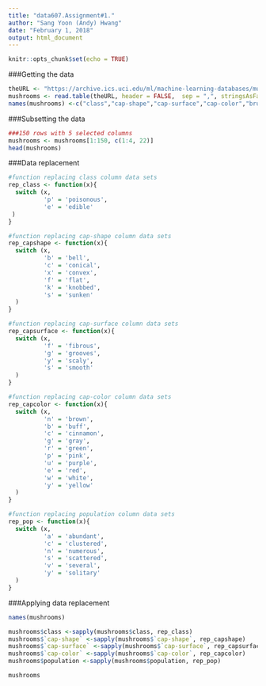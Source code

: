 ---
title: "data607.Assignment#1."
author: "Sang Yoon (Andy) Hwang"
date: "February 1, 2018"
output: html_document
---

```{r setup, include=FALSE}
knitr::opts_chunk$set(echo = TRUE)
```

###Getting the data

```{r get_data}

theURL <- "https://archive.ics.uci.edu/ml/machine-learning-databases/mushroom/agaricus-lepiota.data"
mushrooms <- read.table(theURL, header = FALSE,  sep = ",", stringsAsFactors = FALSE)
names(mushrooms) <-c("class","cap-shape","cap-surface","cap-color","bruises","odor","gill-attachment","gill-spacing","gill-size","gill-color","stalk-shape","stalk-root","stalk-surface-above-ring","stalk-surface-below-ring","stalk-color-above-ring","stalk-color-below-ring","veil-type","veil-color","ring-number","ring-type","spore-print-color","population","habitat")

```

###Subsetting the data

```{r sub_data}
###150 rows with 5 selected columns
mushrooms <- mushrooms[1:150, c(1:4, 22)]
head(mushrooms)
```

###Data replacement

```{r rep_data}

#function replacing class column data sets
rep_class <- function(x){
  switch (x,
          'p' = 'poisonous',
          'e' = 'edible'
 )
}

#function replacing cap-shape column data sets
rep_capshape <- function(x){
  switch (x,
          'b' = 'bell',
          'c' = 'conical',
          'x' = 'convex',
          'f' = 'flat',
          'k' = 'knobbed',
          's' = 'sunken'
  )
}

#function replacing cap-surface column data sets
rep_capsurface <- function(x){
  switch (x,
          'f' = 'fibrous',
          'g' = 'grooves',
          'y' = 'scaly',
          's' = 'smooth'
  )
}

#function replacing cap-color column data sets
rep_capcolor <- function(x){
  switch (x,
          'n' = 'brown',
          'b' = 'buff',
          'c' = 'cinnamon',
          'g' = 'gray',
          'r' = 'green',
          'p' = 'pink',
          'u' = 'purple',
          'e' = 'red',
          'w' = 'white',
          'y' = 'yellow'
  )
}

#function replacing population column data sets
rep_pop <- function(x){
  switch (x,
          'a' = 'abundant',
          'c' = 'clustered',
          'n' = 'numerous',
          's' = 'scattered',
          'v' = 'several',
          'y' = 'solitary'
  )
}

```
###Applying data replacement

```{r app_data}
names(mushrooms)

mushrooms$class <-sapply(mushrooms$class, rep_class)
mushrooms$`cap-shape` <-sapply(mushrooms$`cap-shape`, rep_capshape)
mushrooms$`cap-surface` <-sapply(mushrooms$`cap-surface`, rep_capsurface)
mushrooms$`cap-color` <-sapply(mushrooms$`cap-color`, rep_capcolor)
mushrooms$population <-sapply(mushrooms$population, rep_pop)

mushrooms

```
